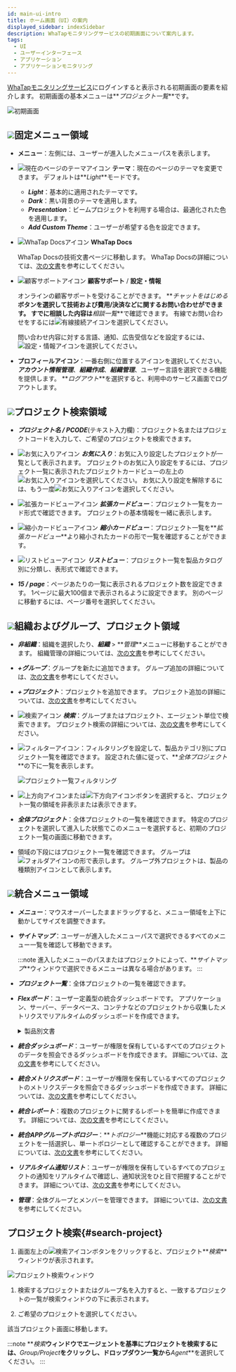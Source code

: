 ```yaml
---
id: main-ui-intro
title: ホーム画面（UI）の案内
displayed_sidebar: indexSidebar
description: WhaTapモニタリングサービスの初期画面について案内します。
tags:
  - UI
  - ユーザーインターフェース
  - アプリケーション
  - アプリケーションモニタリング
---
```


[WhaTapモニタリングサービス](https://service.whatap.io)にログインすると表示される初期画面の要素を紹介します。 初期画面の基本メニューは**_プロジェクト一覧_**です。

![初期画面](/img/main-ui.png)

## ![](/img/number-01.png)固定メニュー領域

-   **メニュー**：左側には、ユーザーが進入したメニューパスを表示します。

-   ![現在のページのテーマアイコン](/img/ico-theme.svg) **テーマ**：現在のページのテーマを変更できます。 デフォルトは**_Light_**モードです。

    -   **_Light_**：基本的に適用されたテーマです。
    -   **_Dark_**：黒い背景のテーマを適用します。
    -   **_Presentation_**：ビームプロジェクトを利用する場合は、最適化された色を適用します。
    -   **_Add Custom Theme_**：ユーザーが希望する色を設定できます。

-   ![WhaTap Docsアイコン](/img/ic-guide.svg) **WhaTap Docs**

      WhaTap Docsの技術文書ページに移動します。 WhaTap Docsの詳細については、[次の文書](welcome-to-whatapdocs)を参考にしてください。

-   ![顧客サポートアイコン](/img/ico-help.svg) **顧客サポート** / **設定・情報**

      オンラインの顧客サポートを受けることができます。 **_チャットをはじめる_**ボタンを選択して技術および費用/決済などに関するお問い合わせができます。 すでに相談した内容は**_相談一覧_**で確認できます。 有線でお問い合わせをするには![有線接続アイコン](/img/ico-tel.svg)を選択してください。

      問い合わせ内容に対する言語、通知、広告受信などを設定するには、![設定・情報アイコン](/img/ico-setting.svg)を選択してください。

-   **プロフィールアイコン**：一番右側に位置するアイコンを選択してください。 **_アカウント情報管理_**、**_組織作成_**、**_組織管理_**、ユーザー言語を選択できる機能を提供します。 **_ログアウト_**を選択すると、利用中のサービス画面でログアウトします。

## ![](/img/number-02.png)プロジェクト検索領域

-   **_プロジェクト名 / PCODE_**(テキスト入力欄)：プロジェクト名またはプロジェクトコードを入力して、ご希望のプロジェクトを検索できます。

-   ![お気に入りアイコン](/img/ico-favorite.svg) **_お気に入り_**：お気に入り設定したプロジェクトが一覧として表示されます。 プロジェクトのお気に入り設定をするには、プロジェクト一覧に表示されたプロジェクトカードビューの左上の![お気に入りアイコン](/img/ico-favorite.svg)を選択してください。 お気に入り設定を解除するには、もう一度![お気に入りアイコン](/img/ico-favorite-set.svg)を選択してください。

-   ![拡張カードビューアイコン](/img/ico-extend-card-view.svg) **_拡張カードビュー_**：プロジェクト一覧をカード形式で確認できます。 プロジェクトの基本情報を一緒に表示します。

-   ![縮小カードビューアイコン](/img/ico-reduction-view.svg) **_縮小カードビュー_**：プロジェクト一覧を**_拡張カードビュー_**より縮小されたカードの形で一覧を確認することができます。

-   ![リストビューアイコン](/img/ico-list-view.svg) **_リストビュー_**：プロジェクト一覧を製品カタログ別に分類し、表形式で確認できます。

-   **_15 / page_**：ページあたりの一覧に表示されるプロジェクト数を設定できます。 1ページに最大100個まで表示されるように設定できます。  別のページに移動するには、ページ番号を選択してください。

## ![](/img/number-03.png)組織およびグループ、プロジェクト領域

-   **_非組織_**：組織を選択したり、**_組織_** > **_管理_**メニューに移動することができます。 組織管理の詳細については、[次の文書](project/organization)を参考にしてください。

-   **_+グループ_**：グループを新たに追加できます。 グループ追加の詳細については、[次の文書](project/group)を参考にしてください。

-   **_+プロジェクト_**：プロジェクトを追加できます。 プロジェクト追加の詳細については、[次の文書](project/project-manage#create-project)を参考にしてください。

-   ![検索アイコン](/img/ico-search.svg) **_検索_**：グループまたはプロジェクト、エージェント単位で検索できます。 プロジェクト検索の詳細については、[次の文書](#search-project)を参考にしてください。

-   ![フィルターアイコン](/img/ico-filter.svg)：フィルタリングを設定して、製品カテゴリ別にプロジェクト一覧を確認できます。 設定された値に従って、**_全体プロジェクト_**の下に一覧を表示します。

    ![プロジェクト一覧フィルタリング](/img/main-project-filter.png)

-   ![上方向アイコン](/img/up-arrow.svg)または![下方向アイコン](/img/down-arrow.svg)ボタンを選択すると、プロジェクト一覧の領域を非表示または表示できます。

-   **_全体プロジェクト_**：全体プロジェクトの一覧を確認できます。 特定のプロジェクトを選択して進入した状態でこのメニューを選択すると、初期のプロジェクト一覧の画面に移動できます。

-   領域の下段にはプロジェクト一覧を確認できます。 グループは![フォルダアイコン](/img/ico-group.svg)の形で表示します。 グループ外プロジェクトは、製品の種類別アイコンとして表示します。

## ![](/img/number-04.png)統合メニュー領域

-   **_メニュー_**：マウスオーバーしたままドラッグすると、メニュー領域を上下に動かしてサイズを調整できます。

-   **_サイトマップ_**：ユーザーが進入したメニューパスで選択できるすべてのメニュー一覧を確認して移動できます。

    :::note
    進入したメニューのパスまたはプロジェクトによって、**_サイトマップ_**ウィンドウで選択できるメニューは異なる場合があります。
    :::

-   **_プロジェクト一覧_**：全体プロジェクトの一覧を確認できます。

-   **_Flexボード_**：ユーザー定義型の統合ダッシュボードです。 アプリケーション、サーバー、データベース、コンテナなどのプロジェクトから収集したメトリクスでリアルタイムのダッシュボードを作成できます。

    <details>
    <summary>製品別文書</summary>

    -   [アプリケーションモニタリング > Flexボード](java/flex-board)
    -   [サーバーモニタリング > Flexボード](server/flex-board)
    -   [データベースモニタリング > Flexボード](mysql/flex-board)
    -   [Kubernetesモニタリング > Flexボード](kubernetes/flex-board)
    -   [Amazon ECS > Flexボード](amazon-ecs/flexboard)
    -   [Amazon CloudWatch > Flexボード](amazon-cloudwatch/flexboard)
    -   [Azure Monitor > Flexボード](azure/flexboard)
    -   [Naver Cloud Monitoring > Flexボード](ncloud/flexboard)
    -   [Oracle Cloud Monitor > Flexボード](oracle-cloud/flexboard)

    </details>

-   **_統合ダッシュボード_**：ユーザーが権限を保有しているすべてのプロジェクトのデータを照会できるダッシュボードを作成できます。 詳細については、[次の文書](navigation/int-dashboard)を参考にしてください。

-   **_統合メトリクスボード_**：ユーザーが権限を保有しているすべてのプロジェクトのメトリクスデータを照会できるダッシュボードを作成できます。 詳細については、[次の文書](navigation/int-metrics-board)を参考にしてください。

-   **_統合レポート_**：複数のプロジェクトに関するレポートを簡単に作成できます。 詳細については、[次の文書](report/integrated-report)を参考にしてください。

-   **_統合APPグループトポロジー_**：**_トポロジー_**機能に対応する複数のプロジェクトを一括選択し、単一トポロジーとして確認することができます。 詳細については、[次の文書](java/topology-type#int-topology)を参考にしてください。

-   **_リアルタイム通知リスト_**：ユーザーが権限を保有しているすべてのプロジェクトの通知をリアルタイムで確認し、通知状況をひと目で把握することができます。 詳細については、[次の文書](notification/rt-notification)を参考にしてください。

-   **_管理_**：全体グループとメンバーを管理できます。 詳細については、[次の文書](project/integrated-manage)を参考にしてください。

## プロジェクト検索{#search-project}

1.  画面左上の![検索アイコン](/img/ico-search.svg)ボタンをクリックすると、プロジェクト**_検索_**ウィンドウが表示されます。

  ![プロジェクト検索ウィンドウ](/img/search-project.png)

1.  検索するプロジェクトまたはグループ名を入力すると、一致するプロジェクトの一覧が検索ウィンドウの下に表示されます。 

2.  ご希望のプロジェクトを選択してください。

該当プロジェクト画面に移動します。

:::note
**_検索_**ウィンドウでエージェントを基準にプロジェクトを検索するには、**_Group/Project_**をクリックし、ドロップダウン一覧から**_Agent_**を選択してください。
:::
